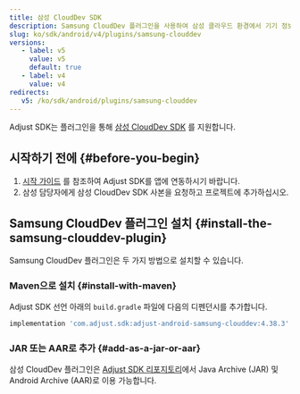 ```yaml
---
title: 삼성 CloudDev SDK
description: Samsung CloudDev 플러그인을 사용하여 삼성 클라우드 환경에서 기기 정보 읽기
slug: ko/sdk/android/v4/plugins/samsung-clouddev
versions:
   - label: v5
     value: v5
     default: true
   - label: v4
     value: v4
redirects:
   v5: /ko/sdk/android/plugins/samsung-clouddev
---
```


Adjust SDK는 플러그인을 통해 [삼성 CloudDev SDK](https://developer.samsung.com/instant-plays/samsung-clouddev-sdk/get-started.html) 를 지원합니다.

## 시작하기 전에 {#before-you-begin}

1. [시작 가이드](/ko/sdk/android) 를 참조하여 Adjust SDK를 앱에 연동하시기 바랍니다.
2. 삼성 담당자에게 삼성 CloudDev SDK 사본을 요청하고 프로젝트에 추가하십시오.

## Samsung CloudDev 플러그인 설치 {#install-the-samsung-clouddev-plugin}

Samsung CloudDev 플러그인은 두 가지 방법으로 설치할 수 있습니다.

### Maven으로 설치 {#install-with-maven}

Adjust SDK 선언 아래의 `build.gradle` 파일에 다음의 디펜던시를 추가합니다.

<CodeBlock title="build.gradle">

```groovy
implementation 'com.adjust.sdk:adjust-android-samsung-clouddev:4.38.3'
```

</CodeBlock>

### JAR 또는 AAR로 추가 {#add-as-a-jar-or-aar}

삼성 CloudDev 플러그인은 [Adjust SDK 리포지토리](https://github.com/adjust/android_sdk/releases/latest)에서 Java Archive \(JAR\) 및 Android Archive \(AAR\)로 이용 가능합니다.
